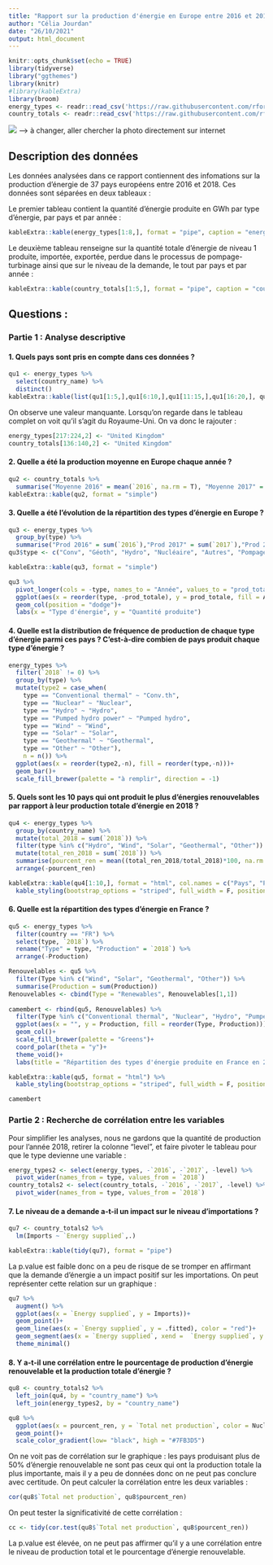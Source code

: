 ```yaml
---
title: "Rapport sur la production d'énergie en Europe entre 2016 et 2018"
author: "Célia Jourdan"
date: "26/10/2021"
output: html_document
---
```


```r
knitr::opts_chunk$set(echo = TRUE)
library(tidyverse)
library("ggthemes")
library(knitr)
#library(kableExtra)
library(broom)
energy_types <- readr::read_csv('https://raw.githubusercontent.com/rfordatascience/tidytuesday/master/data/2020/2020-08-04/energy_types.csv')
country_totals <- readr::read_csv('https://raw.githubusercontent.com/rfordatascience/tidytuesday/master/data/2020/2020-08-04/country_totals.csv')
```
![](C:/Users/Brig/Documents/Célia/R/Intro-to-R-M1-C2ES-2021/Student Area/Célia/Examen/Energie-Renouvelable.jpg) 
--> à changer, aller chercher la photo directement sur internet

## Description des données
Les données analysées dans ce rapport contiennent des infomations sur la production d'énergie de 37 pays européens entre 2016 et 2018. Ces données sont séparées en deux tableaux :

Le premier tableau contient la quantité d'énergie produite en GWh par type d'énergie, par pays et par année :
```r
kableExtra::kable(energy_types[1:8,], format = "pipe", caption = "energy_type")
```

Le deuxième tableau renseigne sur la quantité totale d'énergie de niveau 1 produite, importée, exportée, perdue dans le processus de pompage-turbinage ainsi que sur le niveau de la demande, le tout par pays et par année :
```r
kableExtra::kable(country_totals[1:5,], format = "pipe", caption = "country_total")
```


## Questions : 

### Partie 1 : Analyse descriptive

#### 1. Quels pays sont pris en compte dans ces données ? 
```r
qu1 <- energy_types %>% 
  select(country_name) %>% 
  distinct()
kableExtra::kable(list(qu1[1:5,],qu1[6:10,],qu1[11:15,],qu1[16:20,], qu1[21:25,],qu1[26:30,], qu1[31:35,], qu1[36:37,]),format = "pipe", col.names = "", caption = "Pays Européens présents dans les données :")
```

On observe une valeur manquante. Lorsqu'on regarde dans le tableau complet on voit qu'il s'agit du Royaume-Uni. On va donc le rajouter :
```r
energy_types[217:224,2] <- "United Kingdom"
country_totals[136:140,2] <- "United Kingdom"
```



#### 2. Quelle a été la production moyenne en Europe chaque année ?
```r
qu2 <- country_totals %>% 
  summarise("Moyenne 2016" = mean(`2016`, na.rm = T), "Moyenne 2017" = mean(`2017`, na.rm = T), "Moyenne 2018" = mean(`2018`, na.rm = T))
kableExtra::kable(qu2, format = "simple")
```



#### 3. Quelle a été l'évolution de la répartition des types d'énergie en Europe ? 

```r
qu3 <- energy_types %>% 
  group_by(type) %>% 
  summarise("Prod 2016" = sum(`2016`),"Prod 2017" = sum(`2017`),"Prod 2018" = sum(`2018`)) 
qu3$type <- c("Conv", "Géoth", "Hydro", "Nucléaire", "Autres", "Pompage", "Solaire", "Eolien")

kableExtra::kable(qu3, format = "simple")

qu3 %>% 
  pivot_longer(cols = -type, names_to = "Année", values_to = "prod_totale") %>% 
  ggplot(aes(x = reorder(type, -prod_totale), y = prod_totale, fill = Année))+
  geom_col(position = "dodge")+
  labs(x = "Type d'énergie", y = "Quantité produite")
```

#### 4. Quelle est la distribution de fréquence de production de chaque type d'énergie parmi ces pays ? C'est-à-dire combien de pays produit chaque type d'énergie ? 

```r
energy_types %>% 
  filter(`2018` != 0) %>% 
  group_by(type) %>% 
  mutate(type2 = case_when(
    type == "Conventional thermal" ~ "Conv.th",
    type == "Nuclear" ~ "Nuclear",
    type == "Hydro" ~ "Hydro",
    type == "Pumped hydro power" ~ "Pumped hydro",
    type == "Wind" ~ "Wind",
    type == "Solar" ~ "Solar",
    type == "Geothermal" ~ "Geothermal",
    type == "Other" ~ "Other"),
    n = n()) %>% 
  ggplot(aes(x = reorder(type2,-n), fill = reorder(type,-n)))+
  geom_bar()+
  scale_fill_brewer(palette = "à remplir", direction = -1)
```



#### 5. Quels sont les 10 pays qui ont produit le plus d'énergies renouvelables par rapport à leur production totale d'énergie en 2018 ?  

```r
qu4 <- energy_types %>% 
  group_by(country_name) %>% 
  mutate(total_2018 = sum(`2018`)) %>% 
  filter(type %in% c("Hydro", "Wind", "Solar", "Geothermal", "Other")) %>% 
  mutate(total_ren_2018 = sum(`2018`)) %>% 
  summarise(pourcent_ren = mean((total_ren_2018/total_2018)*100, na.rm = F)) %>% 
  arrange(-pourcent_ren)

kableExtra::kable(qu4[1:10,], format = "html", col.names = c("Pays", "Pourcentage d'énergies renouvelables")) %>% 
  kable_styling(bootstrap_options = "striped", full_width = F, position = "left")
```



#### 6. Quelle est la répartition des types d'énergie en France ? 

```r
qu5 <- energy_types %>% 
  filter(country == "FR") %>% 
  select(type, `2018`) %>% 
  rename("Type" = type, "Production" = `2018`) %>% 
  arrange(-Production)

Renouvelables <- qu5 %>% 
  filter(Type %in% c("Wind", "Solar", "Geothermal", "Other")) %>% 
  summarise(Production = sum(Production))
Renouvelables <- cbind(Type = "Renewables", Renouvelables[1,1])
  
camembert <- rbind(qu5, Renouvelables) %>% 
  filter(Type %in% c("Conventional thermal", "Nuclear", "Hydro", "Pumped hydro power", "Renewables")) %>% 
  ggplot(aes(x = "", y = Production, fill = reorder(Type, Production)))+
  geom_col()+
  scale_fill_brewer(palette = "Greens")+
  coord_polar(theta = "y")+
  theme_void()+
  labs(title = "Répartition des types d'énergie produite en France en 2018", fill = "Type")

kableExtra::kable(qu5, format = "html") %>% 
  kable_styling(bootstrap_options = "striped", full_width = F, position = "left")

camembert
```


### Partie 2 : Recherche de corrélation entre les variables

Pour simplifier les analyses, nous ne gardons que la quantité de production pour l'année 2018, retirer la colonne "level", et faire pivoter le tableau pour que le type devienne une variable :

```r
energy_types2 <- select(energy_types, -`2016`, -`2017`, -level) %>% 
  pivot_wider(names_from = type, values_from = `2018`)
country_totals2 <- select(country_totals, -`2016`, -`2017`, -level) %>% 
  pivot_wider(names_from = type, values_from = `2018`)
```


#### 7. Le niveau de a demande a-t-il un impact sur le niveau d'importations ? 

```r
qu7 <- country_totals2 %>% 
  lm(Imports ~ `Energy supplied`,.)

kableExtra::kable(tidy(qu7), format = "pipe")
```
La p.value est faible donc on a peu de risque de se tromper en affirmant que la demande d'énergie a un impact positif sur les importations. On peut représenter cette relation sur un graphique : 

```r
qu7 %>% 
  augment() %>% 
  ggplot(aes(x = `Energy supplied`, y = Imports))+
  geom_point()+
  geom_line(aes(x = `Energy supplied`, y = .fitted), color = "red")+
  geom_segment(aes(x = `Energy supplied`, xend =  `Energy supplied`, y = Imports, yend = .fitted))+
  theme_minimal()
```



#### 8. Y a-t-il une corrélation entre le pourcentage de production d'énergie renouvelable et la production totale d'énergie ? 

```r
qu8 <- country_totals2 %>%
  left_join(qu4, by = "country_name") %>% 
  left_join(energy_types2, by = "country_name")

qu8 %>% 
  ggplot(aes(x = pourcent_ren, y = `Total net production`, color = Nuclear))+
  geom_point()+
  scale_color_gradient(low= "black", high = "#7FB3D5")
```

On ne voit pas de corrélation sur le graphique : les pays produisant plus de 50% d'énergie renouvelable ne sont pas ceux qui ont la production totale la plus importante, mais il y a peu de données donc on ne peut pas conclure avec certitude. On peut calculer la corrélation entre les deux variables :

```r
cor(qu8$`Total net production`, qu8$pourcent_ren)
```
On peut tester la significativité de cette corrélation :

```r
cc <- tidy(cor.test(qu8$`Total net production`, qu8$pourcent_ren))
```
La p.value est élevée, on ne peut pas affirmer qu'il y a une corrélation entre le niveau de production total et le pourcentage d'énergie renouvelable. 





